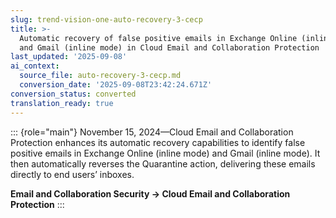 ```yaml
---
slug: trend-vision-one-auto-recovery-3-cecp
title: >-
  Automatic recovery of false positive emails in Exchange Online (inline mode)
  and Gmail (inline mode) in Cloud Email and Collaboration Protection
last_updated: '2025-09-08'
ai_context:
  source_file: auto-recovery-3-cecp.md
  conversion_date: '2025-09-08T23:42:24.671Z'
conversion_status: converted
translation_ready: true
---
```


::: {role="main"}
November 15, 2024—Cloud Email and Collaboration Protection enhances its automatic recovery capabilities to identify false positive emails in Exchange Online (inline mode) and Gmail (inline mode). It then automatically reverses the Quarantine action, delivering these emails directly to end users’ inboxes.

**Email and Collaboration Security → Cloud Email and Collaboration Protection**
:::
